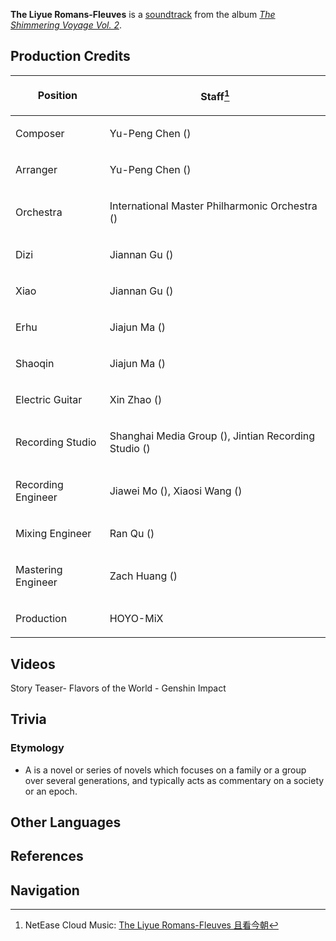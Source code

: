 {{Soundtrack Infobox
|title          =
|image          = The Shimmering Voyage Vol 2.png
|album          = The Shimmering Voyage Vol. 2
|disc           = 3
|number         = 33
|featured       =
|featured2      =
|featured3      =
|featured_disc  =
|featured_disc2 =
|featured_disc3 =
|youtube_id     = aGLVRuTHTqM
|spotify_id     = 2toE6MvJX0QOvy7vg8h5Rh
|played_in      = Event
|during         = Animated cutscene in ''[[Three to Get Ready, and Here We Go]]''
|domain         =
|previous       = Die Mittsommernacht-Fantasie
|next           = Bravery and Tenderness
}}
{{Description|The warmth of a hearth and a satiated stomach symbolize blessings for mortals. As spring goes and autumn comes, we will meet again to chase the moon together.|Ballads of the World}}
'''The Liyue Romans-Fleuves''' is a [[soundtrack]] from the album ''[[The Shimmering Voyage Vol. 2]]''.

==Production Credits==
{| class="wikitable" style="text-align:left; height:0.5em"
! Position
! Staff<ref>NetEase Cloud Music: [https://music.163.com/#/song?id=1973622680 The Liyue Romans-Fleuves 且看今朝]</ref>
|-
! Composer
| Yu-Peng Chen ({{zh|陈致逸}})
|-
! Arranger
| Yu-Peng Chen ({{zh|陈致逸}})
|-
! Orchestra
| International Master Philharmonic Orchestra ({{zh|国际首席爱乐乐团}})
|-
! Dizi
| Jiannan Gu ({{zh|顾剑楠}})
|-
! Xiao
| Jiannan Gu ({{zh|顾剑楠}})
|-
! Erhu
| Jiajun Ma ({{zh|马稼骏}})
|-
! Shaoqin
| Jiajun Ma ({{zh|马稼骏}})
|-
! Electric Guitar
| Xin Zhao ({{zh|赵鑫}})
|-
! Recording Studio
| Shanghai Media Group ({{zh|上海广播大厦}}), Jintian Recording Studio ({{zh|金田录音棚}})
|-
! Recording Engineer
| Jiawei Mo ({{zh|莫家伟}}), Xiaosi Wang ({{ja|王小四}})
|-
! Mixing Engineer
| Ran Qu ({{zh|瞿然}})
|-
! Mastering Engineer
| Zach Huang ({{zh|黄巍}})
|-
! Production
| HOYO-MiX
|}

==Videos==
<gallery>
Story Teaser- Flavors of the World - Genshin Impact
</gallery>

==Trivia==
===Etymology===
* A {{lang|''{{w|roman-fleuve}}''|fr=novel-stream}} is a novel or series of novels which focuses on a family or a group over several generations, and typically acts as commentary on a society or an epoch.

==Other Languages==
{{Other Languages
|en      = The Liyue Romans-Fleuves
|zhs     = 且看今朝
|zhs_rm  = Qiě Kàn Jīnzhāo
|zhs_tl  =
|ja      = ご覧あれ
|ja_rm   = Goran Are
|ja_tl   = Observe
|tr      = 
|tr_tl   = 
|it      = 
|it_tl   = 
}}

==References==
{{Reflist}}

==Navigation==
{{Soundtrack Navbox|The Shimmering Voyage}}